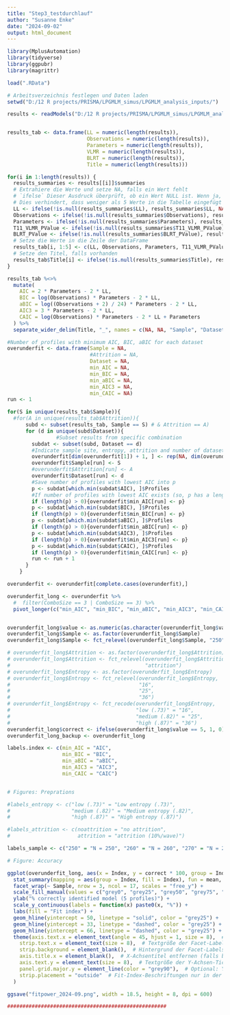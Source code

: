 ---
title: "Step3_testdurchlauf"
author: "Susanne Enke"
date: "2024-09-02"
output: html_document
---

```{r setup, include=FALSE}

library(MplusAutomation)
library(tidyverse)
library(ggpubr)
library(magrittr)

load(".RData")

# Arbeitsverzeichnis festlegen und Daten laden
setwd("D:/12 R projects/PRISMA/LPGMLM_simus/LPGMLM_analysis_inputs/")

results <- readModels("D:/12 R projects/PRISMA/LPGMLM_simus/LPGMLM_analysis_inputs/")  


results_tab <- data.frame(LL = numeric(length(results)),
                          Observations = numeric(length(results)),
                          Parameters = numeric(length(results)),
                          VLMR = numeric(length(results)),
                          BLRT = numeric(length(results)),
                          Title = numeric(length(results)))

for(i in 1:length(results)) {
  results_summaries <- results[[i]]$summaries
  # Extrahiere die Werte und setze NA, falls ein Wert fehlt
  # `ifelse` Dieser Ausdruck überprüft, ob ein Wert NULL ist. Wenn ja, wird NA anstelle von NULL eingesetzt. 
  # Dies verhindert, dass weniger als 5 Werte in die Tabelle eingefügt werden.
  LL <- ifelse(!is.null(results_summaries$LL), results_summaries$LL, NA)
  Observations <- ifelse(!is.null(results_summaries$Observations), results_summaries$Observations, NA)
  Parameters <- ifelse(!is.null(results_summaries$Parameters), results_summaries$Parameters, NA)
  T11_VLMR_PValue <- ifelse(!is.null(results_summaries$T11_VLMR_PValue), results_summaries$T11_VLMR_PValue, NA)
  BLRT_PValue <- ifelse(!is.null(results_summaries$BLRT_PValue), results_summaries$BLRT_PValue, NA)
  # Setze die Werte in die Zeile der DataFrame
  results_tab[i, 1:5] <- c(LL, Observations, Parameters, T11_VLMR_PValue, BLRT_PValue)
  # Setze den Titel, falls vorhanden
  results_tab$Title[i] <- ifelse(!is.null(results_summaries$Title), results_summaries$Title, NA)
}  

results_tab %<>%
  mutate(
    AIC = 2 * Parameters - 2 * LL,
    BIC = log(Observations) * Parameters - 2 * LL,
    aBIC = log((Observations + 2) / 24) * Parameters - 2 * LL,
    AIC3 = 3 * Parameters - 2 * LL,
    CAIC = log(Observations) * Parameters - 2 * LL + Parameters
  ) %>%
  separate_wider_delim(Title, "_", names = c(NA, NA, "Sample", "Dataset", "Profiles"))

#Number of profiles with minimum AIC, BIC, aBIC for each dataset
overunderfit <- data.frame(Sample = NA,
                           #Attrition = NA,
                           Dataset = NA,
                           min_AIC = NA,
                           min_BIC = NA,
                           min_aBIC = NA,
                           min_AIC3 = NA,
                           min_CAIC = NA)
run <- 1

for(S in unique(results_tab$Sample)){
  #for(A in unique(results_tab$Attrition)){
      subd <- subset(results_tab, Sample == S) # & Attrition == A)
      for (d in unique(subd$Dataset)){
                #Subset results from specific combination
        subdat <- subset(subd, Dataset == d)
        #Indicate sample site, entropy, attrition and number of dataset
        overunderfit[dim(overunderfit[1]) + 1, ] <- rep(NA, dim(overunderfit)[2])
        overunderfit$Sample[run] <- S
        #overunderfit$Attrition[run] <- A
        overunderfit$Dataset[run] <- d
        #Save number of profiles with lowest AIC into p
        p <- subdat[which.min(subdat$AIC), ]$Profiles
        #If number of profiles with lowest AIC exists (so, p has a length > 0), save it into column 5 (min_AIC)
        if (length(p) > 0){overunderfit$min_AIC[run] <- p}
        p <- subdat[which.min(subdat$BIC), ]$Profiles
        if (length(p) > 0){overunderfit$min_BIC[run] <- p}
        p <- subdat[which.min(subdat$aBIC), ]$Profiles
        if (length(p) > 0){overunderfit$min_aBIC[run] <- p}
        p <- subdat[which.min(subdat$AIC3), ]$Profiles
        if (length(p) > 0){overunderfit$min_AIC3[run] <- p}
        p <- subdat[which.min(subdat$CAIC), ]$Profiles
        if (length(p) > 0){overunderfit$min_CAIC[run] <- p}
        run <- run + 1
      }
    }

overunderfit <- overunderfit[complete.cases(overunderfit),]

overunderfit_long <- overunderfit %>%
  #  filter(ComboSize == 3 | ComboSize == 3) %>%
  pivot_longer(c("min_AIC", "min_BIC", "min_aBIC", "min_AIC3", "min_CAIC"), names_to = "Index", values_to = "value")


overunderfit_long$value <- as.numeric(as.character(overunderfit_long$value))
overunderfit_long$Sample <- as.factor(overunderfit_long$Sample)
overunderfit_long$Sample <- fct_relevel(overunderfit_long$Sample, "250", "260", "270", "280", "290", "300", "310", "320", "330", "340", "350", "360", "370", "380", "390", "400", "410", "420", "430", "440", "450", "460", "470", "480", "490", "500", "510", "520", "530", "540", "550", "560", "570", "580", "590", "600", "610", "620", "630", "640", "650", "660", "670", "680", "690", "700", "710", "720", "730", "740", "750")

# overunderfit_long$Attrition <- as.factor(overunderfit_long$Attrition)
# overunderfit_long$Attrition <- fct_relevel(overunderfit_long$Attrition, "noattrition",
#                                            "attrition")
# overunderfit_long$Entropy <- as.factor(overunderfit_long$Entropy)
# overunderfit_long$Entropy <- fct_relevel(overunderfit_long$Entropy,
#                                          "16",
#                                          "25",
#                                          "36")
# overunderfit_long$Entropy <- fct_recode(overunderfit_long$Entropy,
#                                         "low (.73)" = "16",
#                                         "medium (.82)" = "25",
#                                         "high (.87)" = "36")
overunderfit_long$correct <- ifelse(overunderfit_long$value == 5, 1, 0) ## Wenn value=5 ist, also 5 Profile identifiziert wurden, wird correct auf 1 gesetzt
overunderfit_long_backup <- overunderfit_long

labels.index <- c(min_AIC = "AIC",
                  min_BIC = "BIC",
                  min_aBIC = "aBIC",
                  min_AIC3 = "AIC3",
                  min_CAIC = "CAIC")


# Figures: Preprations

#labels_entropy <- c("low (.73)" = "Low entropy (.73)",
#                    "medium (.82)" = "Medium entropy (.82)",
#                    "high (.87)" = "High entropy (.87)")

#labels_attrition <- c(noattrition = "no attrition",
#                      attrition = "attrition (10%/wave)")

labels_sample <- c("250" = "N = 250", "260" = "N = 260", "270" = "N = 270", "280" = "N = 280", "290" = "N = 290", "300" = "N = 300", "310" = "N = 310", "320" = "N = 320", "330" = "N = 330", "340" = "N = 340", "350" = "N = 350", "360" = "N = 360", "370" = "N = 370", "380" = "N = 380", "390" = "N = 390", "400" = "N = 400", "410" = "N = 410", "420" = "N = 420", "430" = "N = 430", "440" = "N = 440", "450" = "N = 450", "460" = "N = 460", "470" = "N = 470", "480" = "N = 480", "490" = "N = 490", "500" = "N = 500", "510" = "N = 510", "520" = "N = 520", "530" = "N = 530", "540" = "N = 540", "550" = "N = 550", "560" = "N = 560", "570" = "N = 570", "580" = "N = 580", "590" = "N = 590", "600" = "N = 600", "610" = "N = 610", "620" = "N = 620", "630" = "N = 630", "640" = "N = 640", "650" = "N = 650", "660" = "N = 660", "670" = "N = 670", "680" = "N = 680", "690" = "N = 690", "700" = "N = 700", "710" = "N = 710", "720" = "N = 720", "730" = "N = 730", "740" = "N = 740", "750" = "N = 750")

# Figure: Accuracy

ggplot(overunderfit_long, aes(x = Index, y = correct * 100, group = Index)) +
  stat_summary(mapping = aes(group = Index, fill = Index), fun = mean, geom = "bar", color = "black", size = 1) +
  facet_wrap(~ Sample, nrow = 3, ncol = 17, scales = "free_y") +
  scale_fill_manual(values = c("grey0", "grey25", "grey50", "grey75", "grey100")) +
  ylab("% correctly identified model (5 profiles)") +
  scale_y_continuous(labels = function(x) paste0(x, "%")) +
  labs(fill = "Fit index") +
  geom_hline(yintercept = 50, linetype = "solid", color = "grey25") +  # Durchgehende Linie bei y = 50%
  geom_hline(yintercept = 33, linetype = "dashed", color = "grey25") +  # Gestrichelte Linie bei y = 33%
  geom_hline(yintercept = 66, linetype = "dashed", color = "grey25") +  # Gestrichelte Linie bei y = 66%
  theme(axis.text.x = element_text(angle = 45, hjust = 1, size = 8),  # Achsentexte auf der x-Achse rotieren und Schriftgröße anpassen
    strip.text.x = element_text(size = 8),  # Textgröße der Facet-Labels
    strip.background = element_blank(),  # Hintergrund der Facet-Labels entfernen
    axis.title.x = element_blank(),  # X-Achsentitel entfernen (falls benötigt)
    axis.text.y = element_text(size = 8),  # Textgröße der Y-Achsen-Ticks
    panel.grid.major.y = element_line(color = "grey90"),  # Optional: Y-Achsen Gitternetzlinien hinzufügen
    strip.placement = "outside"  # Fit-Index-Beschriftungen nur in der unteren Zeile anzeigen
  )

ggsave("fitpower_2024-09.png", width = 18.5, height = 8, dpi = 600)

####################################################


```
